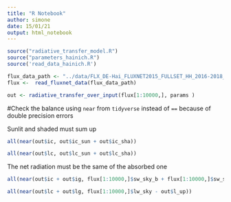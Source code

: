 ```yaml
---
title: "R Notebook"
author: simone
date: 15/01/21
output: html_notebook
---
```


```r
source("radiative_transfer_model.R")
source("parameters_hainich.R")
source('read_data_hainich.R')
```


```r
flux_data_path <- "../data/FLX_DE-Hai_FLUXNET2015_FULLSET_HH_2016-2018_beta-3_for_class.xlsx"
flux <-  read_fluxnet_data(flux_data_path)
```
```r
out <- radiative_transfer_over_input(flux[1:10000,], params )
```

#Check the balance using `near` from `tidyverse` instead of `==` because of double precision errors

Sunlit and shaded must sum up
```r
all(near(out$ic, out$ic_sun + out$ic_sha))
```

```r
all(near(out$lc, out$lc_sun + out$lc_sha))
```

The net radiation must be the same of the absorbed one

```r
all(near(out$ic + out$ig, flux[1:10000,]$sw_sky_b + flux[1:10000,]$sw_sky_d - out$i_up))
```

```r
all(near(out$lc + out$lg, flux[1:10000,]$lw_sky - out$l_up))
```